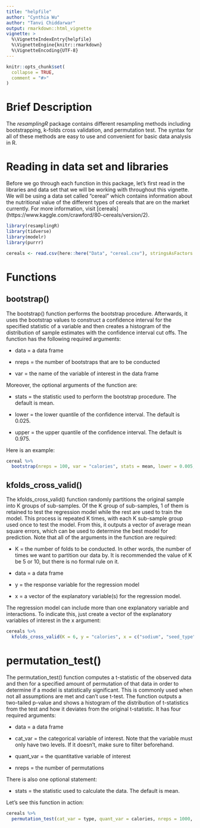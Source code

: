 ```yaml
---
title: "helpfile"
author: "Cynthia Wu"
author: "Tanvi Chiddarwar"
output: rmarkdown::html_vignette
vignette: >
  %\VignetteIndexEntry{helpfile}
  %\VignetteEngine{knitr::rmarkdown}
  %\VignetteEncoding{UTF-8}
---
```


```r
knitr::opts_chunk$set(
  collapse = TRUE,
  comment = "#>"
)
```

# Brief Description

The *resamplingR* package contains different resampling methods including bootstrapping, k-folds cross validation, and permutation test. The syntax for all of these methods are easy to use and convenient for basic data analysis in R. 

# Reading in data set and libraries
Before we go through each function in this package, let's first read in the libraries and data set that we will be working with throughout this vignette. We will be using a data set called "cereal" which contains information about the nutritional value of the different types of cereals that are on the market currently. For more information, visit [cereals] (https://www.kaggle.com/crawford/80-cereals/version/2). 

```r
library(resamplingR)
library(tidverse)
library(modelr)
library(purrr)

cereals <- read.csv(here::here("Data", "cereal.csv"), stringsAsFactors = FALSE, header = TRUE)
```

# Functions 

## bootstrap()

The bootstrap() function performs the bootstrap procedure. Afterwards, it uses the bootstrap values to construct a confidence interval for the specified statistic of a variable and then creates a histogram of the distribution of sample estimates with the confidence interval cut offs. The function has the following required arguments:

 * data = a data frame 
 
 * nreps = the number of bootstraps that are to be conducted 

 * var = the name of the variable of interest in the data frame
 
 Moreover, the optional arguments of the function are: 
 
 * stats = the statistic used to perform the bootstrap procedure. The default is mean. 
 
 * lower = the lower quantile of the confidence interval. The default is 0.025. 
 
 * upper = the upper quantile of the confidence interval. The default is 0.975. 
 
Here is an example:
```r
cereal %>%
  bootstrap(nreps = 100, var = "calories", stats = mean, lower = 0.005, upper = 0.995)
```

## kfolds_cross_valid()

The kfolds_cross_valid() function randomly partitions the original sample into K groups of sub-samples. Of the K group of sub-samples, 1 of them is retained to test the regression model while the rest are used to train the model. This process is repeated K times, with each K sub-sample group used once to test the model. From this, it outputs a vector of average mean square errors, which can be used to determine the best model for prediction. Note that all of the arguments in the function are required: 

  * K = the number of folds to be conducted. In other words, the number of times we want to partition our data by. It          is recommended the value of K be 5 or 10, but there is no formal rule on it. 

  * data = a data frame

  * y = the response variable for the regression model 
  
  * x = a vector of the explanatory variable(s) for the regression model.  
  
The regression model can include more than one explanatory variable and interactions. To indicate this, just create a vector of the explanatory variables of interest in the x argument:
```r
cereals %>%
  kfolds_cross_valid(K = 6, y = "calories", x = c("sodium", "seed_type"))
```
  

# permutation_test()

The permutation_test() function computes a t-statistic of the observed data and then for a specified amount of permutation of that data in order to determine if a model is statistically significant. This is commonly used when not all assumptions are met and can't use t-test. The function outputs a two-tailed p-value and shows a histogram of the distribution of t-statistics from the test and how it deviates from the original t-statistic. It has four required arguments:

  * data = a data frame
  
  * cat_var = the categorical variable of interest. Note that the variable must only have two levels. If it                        doesn't, make sure to filter beforehand. 
 
  * quant_var = the quantitative variable of interest
 
  * nreps = the number of permutations 
 
There is also one optional statement:

  * stats = the statistic used to calculate the data. The default is mean. 

Let's see this function in action:
```r
cereals %>%
  permutation_test(cat_var = type, quant_var = calories, nreps = 1000, stats = median)
```
